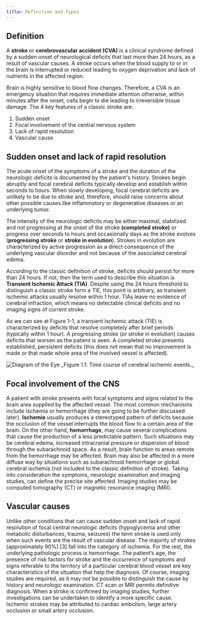 ```yaml
---
title: Definition and Types
---
```


## Definition

A **stroke** or **cerebrovascular accident (CVA)** is a clinical syndrome defined by a sudden onset of neurological deficits that last more than 24 hours, as a result of vascular causes. A stroke occurs when the blood supply to or in the brain is interrupted or reduced leading to oxygen deprivation and lack of nutrients in the affected region.

Brain is highly sensitive to blood flow changes. Therefore, a CVA is an emergency situation that requires immediate attention otherwise, within minutes after the onset, cells begin to die leading to irreversible tissue damage.
The 4 key features of a classic stroke are:

1. Sudden onset
2. Focal involvement of the central nervous system
3. Lack of rapid resolution
4. Vascular cause

## Sudden onset and lack of rapid resolution

The acute onset of the symptoms of a stroke and the duration of the neurologic deficits is documented by the patient's history. Strokes begin abruptly and focal cerebral deficits typically develop and establish within seconds to hours. When slowly developing, focal cerebral deficits are unlikely to be due to stroke and, therefore, should raise concerns about other possible causes like inflammatory or degenerative diseases or an underlying tumor.

The intensity of the neurologic deficits may be either maximal, stabilized and not progressing at the onset of the stroke **(completed stroke)** or progress over seconds to hours and occasionally days as the stroke evolves (**progressing stroke** or **stroke in evolution**). Strokes in evolution are characterized by active progression as a direct consequence of the underlying vascular disorder and not because of the associated cerebral edema.

According to the classic definition of stroke, deficits should persist for more than 24 hours. If not, then the term used to describe this situation is **Transient Ischemic Attack (TIA)**. Despite using the 24 hours threshold to distinguish a classic stroke form a TIE, this point is arbitrary, as transient ischemic attacks usually resolve within 1 hour. TIAs leave no evidence of cerebral infraction, which means no detectable clinical deficits and no imaging signs of current stroke.

As we can see at Figure 1-1, a transient ischemic attack (TIE) is characterized by deficits that resolve completely after brief periods (typically within 1 hour). A progressing stroke (or stroke in evolution) causes deficits that worsen as the patient is seen. A completed stroke presents established, persistent deficits (this does not mean that no improvement is made or that made whole area of the involved vessel is affected).

<img alt='Diagram of the Eye' src='/figures/1_1.png' />
_Figure 1.1: Time course of cerebral ischemic events._

## Focal involvement of the CNS

A patient with stroke presents with focal symptoms and signs related to the brain area supplied by the affected vessel. The most common mechanisms include ischemia or hemorrhage (they are going to be further discussed later). **Ischemia** usually produces a stereotyped pattern of deficits because the occlusion of the vessel interrupts the blood flow to a certain area of the brain. On the other hand, **hemorrhage**, may cause several complications that cause the production of a less predictable pattern. Such situations may be cerebral edema, increased intracranial pressure or dispersion of blood through the subarachnoid space. As a result, brain function to areas remote from the hemorrhage may be affected. Brain may also be affected in a more diffuse way by situations such as subarachnoid hemorrhage or global cerebral ischemia (not included to the classic definition of stroke). Taking into consideration the symptoms, neurologic examination and imaging studies, can define the precise site affected. Imaging studies may be computed tomography (CT) or magnetic resonance imaging (MRI).

## Vascular causes

Unlike other conditions that can cause sudden onset and lack of rapid resolution of focal central neurologic deficits (hypoglycemia and other metabolic disturbances, trauma, seizures) the term stroke is used only when such events are the result of vascular disease. The majority of strokes (approximately 90%) [3] fall into the category of ischemia. For the rest, the underlying pathologic process is hemorrhage. The patient’s age, the presence of risk factors for stroke and the occurrence of symptoms and signs referable to the territory of a particular cerebral blood vessel are key characteristics of the situation that help the diagnosis. Of course, imaging studies are required, as it may not be possible to distinguish the cause by history and neurologic examination. CT scan or MRI permits definitive diagnosis. When a stroke is confirmed by imaging studies, further investigations can be undertaken to identify a more specific cause. Ischemic strokes may be attributed to cardiac embolism, large artery occlusion or small artery occlusion.
